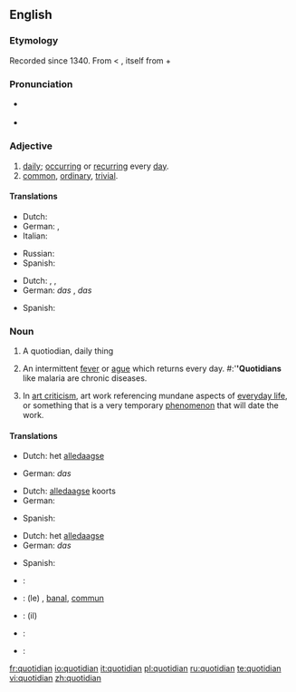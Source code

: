 ==English==

===Etymology===
Recorded since 1340. From {{etyl|la}} {{term|quotidianus|quotīdiānus|everyday|lang=la}} < {{term|quotidie|quotīdiē|daily|lang=la}}, itself from {{term|quot||how many|lang=la}} + {{term|dies|diēs|day|lang=la}}

===Pronunciation===
* {{a|RP}} {{IPA|/kwɒˈtɪdɪən/}}
* {{audio|en-us-quotidian.ogg|Audio (US)}}

===Adjective===
{{en-adj}}

# [[daily]]; [[occurring]] or [[recurring]] every [[day]].
# [[common]], [[ordinary]], [[trivial]].

====Translations====
{{trans-top|daily}}
* Dutch: {{t+|nl|alledaags}}
* German: {{t-|de|alltäglich}} {{t|de|wiederkehrend}}, {{t+|de|täglich}} {{t|de|wiederkehrend}}
* Italian: {{t+|it|quotidiano}}
{{trans-mid}}
* Russian: {{t|ru|ежедневный|tr=ježednévnyj|sc=Cyrl}}
* Spanish: {{t-|es|cotidiano}}
{{trans-bottom}}

{{trans-top|common}}
* Dutch: {{t+|nl|alledaags}}, {{t-|nl|banaal}}, {{t+|nl|gewoon}}
* German: ''das'' {{t|de|Alltägliche}},  ''das'' {{t+|de|täglich}} {{t|de|Wiederkehrende}}
{{trans-mid}}
* Spanish: {{t-|es|cotidiano}}
{{trans-bottom}}

===Noun===
{{en-noun}}

# {{literally}} A quotiodian, daily thing
# {{medicine}} An intermittent [[fever]] or [[ague]] which returns every day. #:'''''Quotidians''' like malaria are chronic diseases.
# {{art}} In [[art criticism]], art work referencing mundane aspects of [[everyday life]], or something that is a very temporary [[phenomenon]] that will date the work.

====Translations====
{{trans-top|quotiodian, daily thing}}
* Dutch: het [[alledaagse]]
{{trans-mid}}
* German: ''das'' {{t|de|Alltägliche}}
{{trans-bottom}}

{{trans-top|intermittent fever}}
* Dutch: [[alledaagse]] koorts
* German: {{t+|de|täglich|alt=tägliches}} {{t+|de|Fieber}}
{{trans-mid}}
* Spanish: {{t-|es|cotidiano}}
{{trans-bottom}}

{{trans-top|used in art criticism}}
* Dutch: het [[alledaagse]]
* German: ''das'' {{t|de|Alltägliche}}
{{trans-mid}}
* Spanish: {{t|es|costumbrista}}
{{trans-bottom}}

{{checktrans-top}}
* {{ttbc|Croatian}}: {{t|hr|dnevno}}
* {{ttbc|French}}: (le) {{t+|fr|quotidien|m}}, [[banal]], [[commun]]
* {{ttbc|Italian}}: (il) {{t+|it|quotidiano}}
{{checktrans-mid}}
* {{ttbc|Japanese}}: {{t-|ja|毎日|tr=まいにち, ''mainichi''|sc=Jpan}}
* {{ttbc|Portuguese}}: {{t+|pt|quotidiano}}
{{checktrans-bottom}}

[[fr:quotidian]]
[[io:quotidian]]
[[it:quotidian]]
[[pl:quotidian]]
[[ru:quotidian]]
[[te:quotidian]]
[[vi:quotidian]]
[[zh:quotidian]]